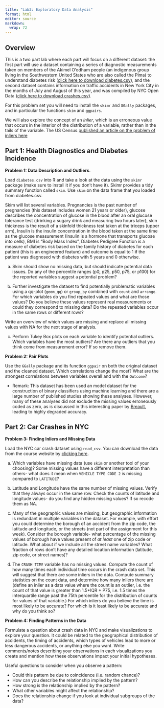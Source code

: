 ```yaml
---
title: "Lab3: Exploratory Data Analysis"
format: html
editor: source
markdown: 
  wrap: 72
---
```


## Overview

This is a two part lab where each part will focus on a different dataset: the first part will use a dataset containing a series of diagnostic measurements taken on members of the Akimel O'odham people (an indigenous group living in the Southwestern United States who are also called the Pima) to understand diabetes risk ([click here to download diabetes.csv](https://github.com/georgehagstrom/DATA607/blob/main/website/assignments/labs/labData/diabetes.csv)), and the second dataset contains information on traffic accidents in New York City in the months of July and August of this year, and was compiled by NYC Open Data ([click here to download crashes.csv](https://github.com/georgehagstrom/DATA607/blob/main/website/assignments/labs/labData/crashes.csv)).

For this problem set you will need to install the `skimr` and `GGally` packages, and in particular the functions `skim` and `ggpairs`.

We will also explore the concept of an *inlier*, which is an erroneous value that occurs in the interior of the distribution of a variable, rather than in the tails of the variable. The US Census [published an article on the problem of inliers here](https://www.census.gov/content/dam/Census/library/working-papers/1998/adrm/rr9805.pdf)

## Part 1: Health Diagnostics and Diabetes Incidence

**Problem 1: Data Description and Outliers.**

Load `diabetes.csv` into R and take a look at the data using the `skimr` package (make sure to install it if you don't have it). Skimr provides a tidy summary function called `skim`. Use `skim` on the data frame that you loaded from diabetes.csv.

Skim will list several variables. Pregnancies is the past number of pregnancies (this dataset includes women 21 years or older), glucose describes the concentration of glucose in the blood after an oral glucose tolerance test (drinking a sugary drink and measuring two hours later), skin thickness is the result of a skinfold thickness test taken at the triceps (upper arm), Insulin is the insulin concentration in the blood taken at the same time as the glucose measurement (Insulin is a hormone that transports glucose into cells), BMI is "Body Mass Index", Diabetes Pedigree Function is a measure of diabetes risk based on the family history of diabetes for each patient (this is an engineered feature) and outcome is equal to 1 if the patient was diagnosed with diabetes with 5 years and 0 otherwise.

a) Skim should show no missing data, but should indicate potential data issues. Do any of the percentile ranges (p0, p25, p50, p75, or p100) for the reported variables suggest a potential problem?

b) Further investigate the dataset to find potentially problematic variables using a qq-plot (`geom_qq`) or `group_by` combined with `count` and `arrange`. For which variables do you find repeated values and what are those values? Do you believe these values represent real measurements or could they correspond to missing data? Do the repeated variables occur in the same rows or different rows?

Write an overview of which values are missing and replace all missing values with NA for the next stage of analysis.

c) Perform Tukey Box plots on each variable to identify potential outliers. Which variables have the most outliers? Are there any outliers that you think come from
measurement error? If so remove them.

**Problem 2: Pair Plots**

Use the `GGally` package and its function `ggpair` on both the original dataset and the cleaned dataset. Which correlations change the most? What are the strongest correlations between variables overall and with the `Outcome`?

-   Remark: This dataset has been used an model dataset for the construction of binary classifiers using machine learning and there are a large number of published studies showing these analyses. However, many of these analyses did not exclude the missing values erroneously coded as zero, as is discussed in this interesting paper by [Breault](https://www.researchgate.net/profile/Joseph-Breault/publication/215899115_Data_mining_diabetic_databases_Are_rough_sets_a_useful_addition/links/0912f504615e8b6e0a000000/Data-mining-diabetic-databases-Are-rough-sets-a-useful-addition.pdf), leading to highly degraded accuracy.

## Part 2: Car Crashes in NYC

**Problem 3: Finding Inliers and Missing Data**

Load the NYC car crash dataset using `read_csv`. You can download the data from the course website by [clicking here](https://github.com/georgehagstrom/DATA607/blob/main/website/assignments/labs/labData/crashes.csv). 

a)  Which variables have missing data (use `skim` or another tool of your choosing)? Some missing values have a different interpretation than others- what does it mean when `VEHICLE TYPE CODE 2` is missing compared to `LATITUDE`?

b)  Latitude and Longitude have the same number of missing values. Verify that they always occur in the same row. Check the counts of latitude and longitude values- do you find any hidden missing values? If so recode them as NA.

c)  Many of the geographic values are missing, but geographic information is redundant in multiple variables in the dataset. For example, with effort you could determine the borough of an accident from the zip code, the latitude and longitude, or the streets (not part of the assignment for this week). Consider the borough variable- what percentage of the missing values of borough have values present of *at least* one of zip code or latitude. What about if we include all the street name variables? What fraction of rows don't have any detailed location information (latitude, zip code, or street names)?

d)  The `CRASH TIME` variable has no missing values. Compute the count of how many times each individual time occurs in the crash data set. This will suggest that there are some inliers in the data. Compute summary statistics on the count data, and determine how many inliers there are (define an inlier as a data value where the count is an outlier, i.e. the count of that value is greater than 1.5\*IQR + P75, i.e. 1.5 times the interquartile range past the 75th percentile for the distribution of counts for values of that variable.) For which inliers do you believe the time is most likely to be accurate? For which is it least likely to be accurate and why do you think so?

**Problem 4: Finding Patterns in the Data**

Formulate a question about crash data in NYC and make visualizations to explore your question. It could be related to the geographical distribution of accidents, the timing of accidents, which types of vehicles lead to more or less dangerous accidents, or anything else you want. Write comments/notes describing your observations in each visualizations you create and mention how these observations impact your initial hypotheses.

Useful questions to consider when you observe a pattern:

-   Could this pattern be due to coincidence (i.e. random chance)?
-   How can you describe the relationship implied by the pattern?
-   How strong is the relationship implied by the pattern?
-   What other variables might affect the relationship?
-   Does the relationship change if you look at individual subgroups of the data?
